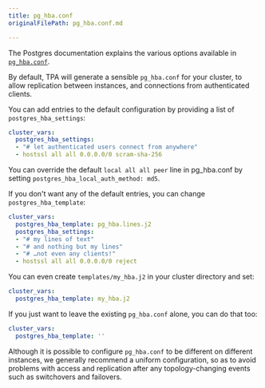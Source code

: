 ```yaml
---
title: pg_hba.conf
originalFilePath: pg_hba.conf.md

---
```


The Postgres documentation explains the various options available in
[`pg_hba.conf`](https://www.postgresql.org/docs/current/auth-pg-hba-conf.html).

By default, TPA will generate a sensible `pg_hba.conf` for your
cluster, to allow replication between instances, and connections from
authenticated clients.

You can add entries to the default configuration by providing a list of
`postgres_hba_settings`:

```yaml
cluster_vars:
  postgres_hba_settings:
  - "# let authenticated users connect from anywhere"
  - hostssl all all 0.0.0.0/0 scram-sha-256
```

You can override the default `local all all peer` line in pg_hba.conf by
setting `postgres_hba_local_auth_method: md5`.

If you don't want any of the default entries, you can change
`postgres_hba_template`:

```yaml
cluster_vars:
  postgres_hba_template: pg_hba.lines.j2
  postgres_hba_settings:
  - "# my lines of text"
  - "# and nothing but my lines"
  - "# …not even any clients!"
  - hostssl all all 0.0.0.0/0 reject
```

You can even create `templates/my_hba.j2` in your cluster directory and
set:

```yaml
cluster_vars:
  postgres_hba_template: my_hba.j2
```

If you just want to leave the existing `pg_hba.conf` alone, you can do
that too:

```yaml
cluster_vars:
  postgres_hba_template: ''
```

Although it is possible to configure `pg_hba.conf` to be different on
different instances, we generally recommend a uniform configuration, so
as to avoid problems with access and replication after any
topology-changing events such as switchovers and failovers.
